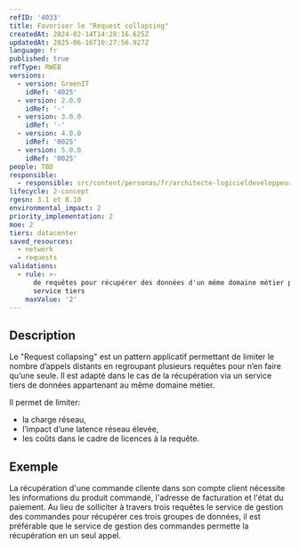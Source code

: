 ```yaml
---
refID: '4033'
title: Favoriser le "Request collapsing"
createdAt: 2024-02-14T14:28:16.625Z
updatedAt: 2025-06-16T10:27:56.927Z
language: fr
published: true
refType: RWEB
versions:
  - version: GreenIT
    idRef: '4025'
  - version: 2.0.0
    idRef: '-'
  - version: 3.0.0
    idRef: '-'
  - version: 4.0.0
    idRef: '0025'
  - version: 5.0.0
    idRef: '0025'
people: TBD
responsible:
  - responsible: src/content/personas/fr/architecte-logicieldeveloppeur.mdx
lifecycle: 2-concept
rgesn: 3.1 et 8.10
environmental_impact: 2
priority_implementation: 2
moe: 2
tiers: datacenter
saved_resources:
  - network
  - requests
validations:
  - rule: >-
      de requêtes pour récupérer des données d'un même domaine métier par un
      service tiers
    maxValue: '2'
---
```


## Description

Le "Request collapsing" est un pattern applicatif permettant de limiter le nombre d’appels distants en regroupant plusieurs requêtes pour n’en faire qu’une seule.
Il est adapté dans le cas de la récupération via un service tiers de données appartenant au même domaine métier.

Il permet de limiter:

* la charge réseau,
* l’impact d’une latence réseau élevée,
* les coûts dans le cadre de licences à la requête.

## Exemple

La récupération d'une commande cliente dans son compte client nécessite les informations du produit commandé, l'adresse de facturation et l'état du paiement.
Au lieu de solliciter à travers trois requêtes le service de gestion des commandes pour récupérer ces trois groupes de données, il est préférable que le service de gestion des commandes permette la récupération en un seul appel.
